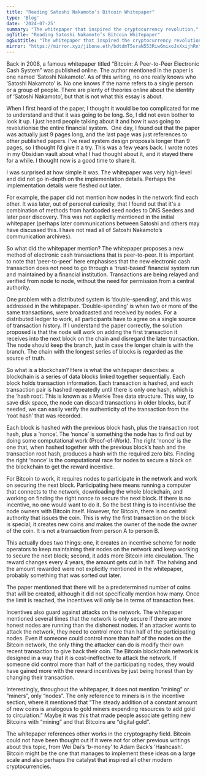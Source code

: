 ```yaml
---
title: "Reading Satoshi Nakamoto’s Bitcoin Whitepaper"
type: 'Blog'
date: '2024-07-25'
summary: "The whitepaper that inspired the cryptocurrency revolution."
ogTitle: "Reading Satoshi Nakamoto’s Bitcoin Whitepaper"
ogSubtitle: "The whitepaper that inspired the cryptocurrency revolution."
mirror: "https://mirror.xyz/jibone.eth/bdtdmT5sraN553Riw6mixoJxXxijhRnYI5YvpdXh3iY?referrerAddress=0x8C4bD387aDD8AeF519819972986d16095a118799"
---
```


Back in 2008, a famous whitepaper titled “Bitcoin: A Peer-to-Peer Electronic Cash System” was published online. The author mentioned in the paper is one named ‘Satoshi Nakamoto’. As of this writing, no one really knows who ‘Satoshi Nakamoto’ is. No one knows if the name refers to a single person or a group of people. There are plenty of theories online about the identity of ‘Satoshi Nakamoto’, but that is not what this essay is about.

When I first heard of the paper, I thought it would be too complicated for me to understand and that it was going to be long. So, I did not even bother to look it up. I just heard people talking about it and how it was going to revolutionise the entire financial system.
 One day, I found out that the paper was actually just 9 pages long, and the last page was just references to other published papers. I’ve read system design proposals longer than 9 pages, so I thought I’d give it a try. This was a few years back. I wrote notes in my Obsidian vault about what I had thought about it, and it stayed there for a while. I thought now is a good time to share it.

I was surprised at how simple it was. The whitepaper was very high-level and did not go in-depth on the implementation details. Perhaps the implementation details were fleshed out later.

For example, the paper did not mention how nodes in the network find each other. It was later, out of personal curiosity, that I found out that it's a combination of methods from hardcoded seed nodes to DNS Seeders and later peer discovery. This was not explicitly mentioned in the initial whitepaper (perhaps later communications between Satoshi and others may have discussed this. I have not read all of Satoshi Nakamoto’s communication archives).

So what did the whitepaper mention? The whitepaper proposes a new method of electronic cash transactions that is peer-to-peer. It is important to note that ‘peer-to-peer’ here emphasises that the new electronic cash transaction does not need to go through a ‘trust-based’ financial system run and maintained by a financial institution. Transactions are being relayed and verified from node to node, without the need for permission from a central authority.

One problem with a distributed system is ‘double-spending’, and this was addressed in the whitepaper. ‘Double-spending’ is when two or more of the same transactions, were broadcasted and received by nodes. For a distributed ledger to work, all participants have to agree on a single source of transaction history. If I understand the paper correctly, the solution proposed is that the node will work on adding the first transaction it receives into the next block on the chain and disregard the later transaction. The node should keep the branch, just in case the longer chain is with the branch. The chain with the longest series of blocks is regarded as the source of truth.

So what is a blockchain? Here is what the whitepaper describes: a blockchain is a series of data blocks linked together sequentially. Each block holds transaction information. Each transaction is hashed, and each transaction pair is hashed repeatedly until there is only one hash, which is the ‘hash root’. This is known as a Merkle Tree data structure. This way, to save disk space, the node can discard transactions in older blocks, but if needed, we can easily verify the authenticity of the transaction from the ‘root hash’ that was recorded.

Each block is hashed with the previous block hash, plus the transaction root hash, plus a ‘nonce’. The ‘nonce’ is something the node has to find out by doing some computational work (Proof-of-Work). The right ‘nonce’ is the one that, when hashed together with the previous block’s hash and the transaction root hash, produces a hash with the required zero bits. Finding the right ‘nonce’ is the computational race for nodes to secure a block on the blockchain to get the reward incentive.

For Bitcoin to work, it requires nodes to participate in the network and work on securing the next block. Participating here means running a computer that connects to the network, downloading the whole blockchain, and working on finding the right nonce to secure the next block. If there is no incentive, no one would want to do it. So the best thing is to incentivise the node owners with Bitcoin itself. However, for Bitcoin, there is no central authority that issues the coin. This is why the first transaction on the block is special; it creates new coins and makes the owner of the node the owner of the coin. It is not a transaction from person A to person B.

This actually does two things: one, it creates an incentive scheme for node operators to keep maintaining their nodes on the network and keep working to secure the next block; second, it adds more Bitcoin into circulation. The reward changes every 4 years, the amount gets cut in half. The halving and the amount rewarded were not explicitly mentioned in the whitepaper, probably something that was sorted out later.

The paper mentioned that there will be a predetermined number of coins that will be created, although it did not specifically mention how many. Once the limit is reached, the incentives will only be in terms of transaction fees.

Incentives also guard against attacks on the network. The whitepaper mentioned several times that the network is only secure if there are more honest nodes are running than the dishonest nodes. If an attacker wants to attack the network, they need to control more than half of the participating nodes. Even if someone could control more than half of the nodes on the Bitcoin network, the only thing the attacker can do is modify their own recent transaction to give back their coin. The Bitcoin blockchain network is designed in a way that it is cost-ineffective to attack the network. If someone did control more than half of the participating nodes, they would have gained more with the reward incentives by just being honest than by changing their transaction.

Interestingly, throughout the whitepaper, it does not mention “mining” or “miners”, only “nodes”. The only reference to miners is in the incentive section, where it mentioned that “The steady addition of a constant amount of new coins is analogous to gold miners expending resources to add gold to circulation.” Maybe it was this that made people associate getting new Bitcoins with “mining” and that Bitcoins are “digital gold”.

The whitepaper references other works in the cryptography field. Bitcoin could not have been thought out if it were not for other previous writings about this topic, from Wei Dai’s ‘b-money’ to Adam Back’s ‘Hashcash’. Bitcoin might be the one that manages to implement these ideas on a large scale and also perhaps the catalyst that inspired all other modern cryptocurrencies.

